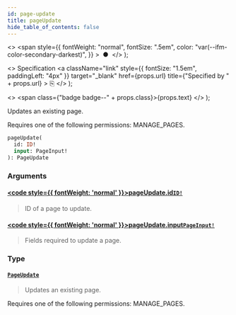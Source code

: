 ```yaml
---
id: page-update
title: pageUpdate
hide_table_of_contents: false
---
```


  <>
    <span
      style={{
        fontWeight: "normal",
        fontSize: ".5em",
        color: "var(--ifm-color-secondary-darkest)",
      }}
    >
      &nbsp;●&nbsp;
    </span>
  </>
);

  <>
    Specification
    <a
      className="link"
      style={{ fontSize: "1.5em", paddingLeft: "4px" }}
      target="\_blank"
      href={props.url}
      title={"Specified by " + props.url}
    >
      ⎘
    </a>
  </>
);

  <>
    <span class={"badge badge--" + props.class}>{props.text}</span>
  </>
);

Updates an existing page.

Requires one of the following permissions: MANAGE_PAGES.

```graphql
pageUpdate(
  id: ID!
  input: PageInput!
): PageUpdate
```

### Arguments

#### [<code style={{ fontWeight: 'normal' }}>pageUpdate.<b>id</b></code>](#)<Bullet />[`ID!`](../../../developer/api-reference/scalars/id) <Badge class="secondary" text="non-null"/> <Badge class="secondary" text="scalar"/>

> ID of a page to update.

#### [<code style={{ fontWeight: 'normal' }}>pageUpdate.<b>input</b></code>](#)<Bullet />[`PageInput!`](../../../developer/api-reference/inputs/page-input) <Badge class="secondary" text="non-null"/> <Badge class="secondary" text="input"/>

> Fields required to update a page.

### Type

#### [`PageUpdate`](../../../developer/api-reference/objects/page-update) <Badge class="secondary" text="object"/>

> Updates an existing page.

Requires one of the following permissions: MANAGE_PAGES.

>
